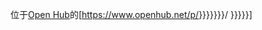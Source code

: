 <includeonly>位于[[Open Hub]]的[https://www.openhub.net/p/{{{1|{{{id|{{lc:{{SUBPAGENAMEE}}}}}}}}}}/ {{{2|{{{name|{{PAGENAME}}}}}}}}]</includeonly><noinclude>{{documentation}}<!-- Add cats and interwikis to the /doc subpage, not here! --></noinclude>